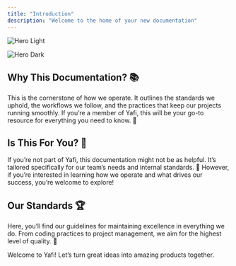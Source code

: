 ```yaml
---
title: "Introduction"
description: "Welcome to the home of your new documentation"
---
```


<img
  className="block dark:hidden"
  src="/images/hero-light.png"
  alt="Hero Light"
/>

<img
  className="hidden dark:block"
  src="/images/hero-dark.png"
  alt="Hero Dark"
/>

## **Why This Documentation? 📚**

This is the cornerstone of how we operate. It outlines the standards we uphold, the workflows we follow, and the practices that keep our projects running smoothly. If you’re a member of Yafi, this will be your go-to resource for everything you need to know. 🎯

## **Is This For You? 🤔**

If you’re not part of Yafi, this documentation might not be as helpful. It’s tailored specifically for our team’s needs and internal standards. 💼 However, if you’re interested in learning how we operate and what drives our success, you’re welcome to explore\!

## **Our Standards 🏆**

Here, you’ll find our guidelines for maintaining excellence in everything we do. From coding practices to project management, we aim for the highest level of quality. 🎨

Welcome to Yafi\! Let’s turn great ideas into amazing products together.
